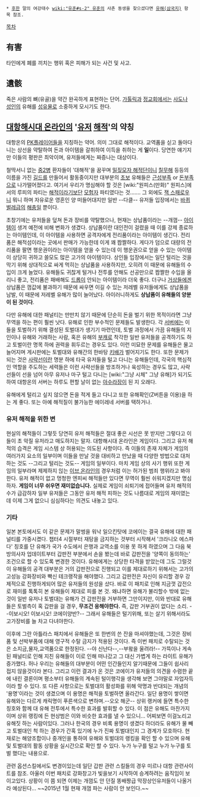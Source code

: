  * [[후한]] 말의 여강태수 [[wiki:"유훈#s-2" 유훈]]의 사촌 동생을 찾으셨다면 [[유해(삼국지)]] 항목 참조.

[[목차]]
== 有害 ==
타인에게 폐를 끼치는 행위 혹은 피해가 되는 사건 및 사고.

== 遺骸 ==
죽은 사람의 뼈(유골)을 약간 완곡하게 표현하는 단어. [[가톨릭]]과 [[정교회]]에서는 [[사도]]나 [[성인]]의 유해를 [[성유물]]로 소중하게 모시기도 한다.

== [[대항해시대 온라인]]의 '[[유저]] [[해적]]'의 약칭 ==
대항온의 [[PK]]플레이어들을 지칭하는 약어. 
의미 그대로 해적이다. 교역품을 싣고 돌아다니는 상선을 약탈하여 돈과 아이템을 갈취하여  이득을 취하는 게 '''일'''이다. 당연한 얘기지만 이들의 평판은 최악이며, 유저들에게는 짜증나는 대상이다.

철딱서니 없는 [[중2병]] 환자들이 '대해적'을 꿈꾸며 [[밀짚모자 해적단]]이니 [[칠무해]] 등등의 이름을 가진 [[길드]]를 만들어서 활동중이지만 대부분의 [[초보]] 유해들은 [[근성]]부족 or [[돈]]부족으로 나가떨어졌다고. 여기서 우리가 명심해야 할 것은 [wiki:"원피스(만화)" 원피스]에서의 루피의 파티는 [[해적]]이라기보단 [[모험자]] 파티였다는 것……. 그 외에도 [[잭 스패로우]]니 뭐니 하며 자유로운 영혼인 양 떠들어대지만 일반 --다클-- 유저들 입장에서는 [[바퀴벌레]]급의 [[해충]]일 뿐이다. 

초창기에는 유저들을 덮쳐 돈과 장비를 약탈했으나, 현재는 상납품이라는 --개껌-- [[아이템]]이 생겨 예전에 비해 변화가 생겼다. 상납품이란 대인전이 걸렸을 때 이를 강제 종료하는 아이템인데, 이 아이템을 사용하면 공격자에게 전리품이라는 아이템이 생긴다. 전리품은 해적섬이라는 곳에서 판매가 가능한데 이게 꽤 짭짤하다. 게다가 덤으로 대량의 전리품을 팔면 행운권이라는 아이템을 얻을 수 있는데 이 행운권으로 얻을 수 있는 아이템이 상당히 귀하고 쓸모도 많은 고가의 아이템이다. 상인들 입장에서는 일단 털리는 것을 막기 위해 상대적으로 싸게 먹히는 상납품을 사용하지만, 오히려 이 때문에 유해들의 수입이 크게 늘었다. 유해들도 귀찮게 털거나 전투를 안해도 선공만으로 짭짤한 수입을 올리니 좋고, 전리품은 패배해도 [[드롭]]이 안되는 아이템이라 더욱 좋다. 더구나 [[거상]]들에겐 상납품은 껌값에 불과하기 때문에 싸우면 이길 수 있는 저레벨 유저들에게도 상납품을 남발, 이 때문에 저레벨 유해가 많이 늘어났다. 아이러니하게도 '''상납품이 유해들의 양분이 된 것이다'''.

다만 유해에 대한 패널티는 만만치 않기 때문에 단순히 돈을 벌기 위한 목적이라면 그냥 무역을 하는 편이 훨씬 낫다.
유해로 인한 부수적인 문제들도 발생한다. 각 [[서버]]에는 이들을 토벌하기 위해 결성된 토벌대가 생기기 마련인데, 토벌 과정에서 가끔 유해들의 지인이나 유해와 거래하는 사람, 혹은 유해의 [[부캐]]로 착각한 일반 유저들을 공격하기도 하고 토벌이란 명목 하에 권력을 휘두르는 경우도 있다. 이런 미묘한 문제를 유해들은 물고 늘어지며 게시판에는 토벌대와 유해간의 한바탕 [[키배]]가 벌어지기도 한다. 또한 문제가 되는 것은 [[사략선]]이란 명분 하에 타국 유저들을 털고 다니는 유해들인데, 각국의 핵심적인 역할을 주도하는 세력들은 이런 사략선들을 방조하거나 육성하는 경우도 많고, 사략선들이 선을 넘어 아무 유저나 마구 털고 다니는 [wiki:"그냥 시체" 그냥 유해]가 되기도 하여 대항온의 서버는 하루도 편할 날이 없는 [[아수라장]]이 된 지 오래다.

유해에게 털리고 싶지 않으면 돈을 적게 들고 다니고 또한 유해확인(Z버튼을 이용)을 하는 게 좋다. 또는 아예 해적질이 불가능한 에이레네 서버를 택하거나.

=== 유저 해적을 위한 변 ===

현실의 해적들이 그렇듯 당연히 유저 해적들은 절대 좋은 시선은 못 받지만 그렇다고 이들이 초 악질 유저라고 매도하지는 말자.  대항해시대 온라인은 게임이다. 그리고 유저 해적의 습격은 게임 시스템 상 허용되는 의도된 사항이다. 즉 이들의 존재 자체가 게임의 여러가지 요소의 일부이며 이들을 만날 것을 대비하고 만났을 때 다양한 방법으로 대처하는 것도 --그리고 털리는 것도-- 게임의 일부이다. 마치 게임 상의 사기 행위 또한 게임의 일부라며 제제하지 읺는 [[이브 온라인]]의 경우처럼 이는 허가된 범죄 행위라고 봐야 한다.  유저 해적이 없고 멍청한 엔피씨 해적들만 있다면 무역이 훨씬 쉬워지겠지만 명심하자. '''게임이 너무 쉬우면 재미없습니다.''' 실제로 게임이 쇠퇴기에 접어들며 유저 해적의 수가 급감하자 일부 유저들은 그동안 유저 해적 피하는 것도 나름대로 게임의 재미였는데 이제 그게 없으니 심심하다는 의견도 내놓고 있다.


=== 기타 ===

일본 본토에서도 이 같은 문제가 말썽을 워낙 일으킨탓에 코에이는 결국 유해에 대한 패널티를 가중시켰다. 챕터4 시절부터 재탕을 금지하는 것부터 시작해서 '크라니오 에스파다' 칭호를 단 유해가 국가 수도에서 은행과 교역소를 이용 못 하게 하였으며 그 다음 북방의사자 업데이트부터 갑판전 부분에서 손을 봤는데 바로 갑판전을 '양쪽이 동의하는' 조건으로 할 수 있도록 변경한 것이다. 유해에게는 상당한 타격을 받았는데 그도 그럴것이 유해들의 공격 대부분은 거의 갑판전으로 진행되고 이를 제대로하기 위해서는 고가의 고성능 강화장비와 빡신 테크랭작을 해야했다. 그리고 갑판전은 자신이 유리할 경우 강제적으로 진행하게되어 많은 유저들의 원성을 샀다. 바로 이 패치로 인해 지금껏 갑전으로 재미를 톡톡히 본 유해들이 제대로 피를 본 것. 왜냐하면 유해가 불리할수 밖에 없는것이 일반 유저나 토벌대는 유해가 건 갑판전을 거부하면 그만이지만, 이와 반대로 유해들은 토벌측이 혹 갑판을 걸 경우, '''무조건 응해야한다.''' 즉, 갑판 거부권이 없다는 소리. --이보시오! 이보시오! 코에이양반?-- 그래서 유해들은 털기위해, 또는 살기 위해서라도 고가장비를 늘 차고 다녀야한다.

이후에 그란 아틀라스 패치에서 유해들은 또 한번의 쓴 잔을 마셔야했는데, 그것은 장비품 및 선박부품에 대해 영구적 수탈 금지가 적용된 것이다. 즉 이번 패치로 수탈되는 것은 소지금,물자,교역품으로 한정된다. --야 신난다--,--부왘을 울려라!-- 가뜩이나 게속된 패널티로 인해 지친 유해들이 이로 인해 떠나갔고 그 대신 가볍게 하는 라이트 유해가 증가했다. 허나 우리는 유해들의 대부분이 어떤 인간들인지 알기때문에 그들이 쉽사리 접지 않을것이라 본다. 그리고 이런 결과가 온 것은 코에이가 유저들의 의견을 수렴한 끝에 내린 결론이며 평소부터 유해들의 계속된 털이행각을 생각해 보면 그야말로 자업자득이라 할 수 있다. 또 다른 사항으로는 토벌대의 활성화를 위해 악명과 반대되는 개념의 '용명'이라는 것이 생겼으며 이 용명은 해적을 토벌하면 올라간다. 일단 용명이 쌓이면 유해와는 다르게 캐릭명이 푸른색으로 변하며.--오오 해군-- 상위 랭커에 들면 특수한 칭호와 함께 대 유해 전투에서 특수한 효과를 발휘할 수 있다. 이 점은 유해도 마찬가지이며 상위 랭킹에 든 현상범은 이와 비슷한 효과를 낼 수 있으니... 어찌보면 이걸노리고 유해짓 하는 사람이있다. 그러나 한국의 경우 비록 용명이 생겼다 하더라도 유해가 물 빼고 토벌대인 척 하는 경우가 간혹 있기에 누가 진짜 토벌대인지 그 경계가 모호하다. 현재로는 해양조합이나 중개인을 통하여 유해와 토벌대의 랭킹을 확인 할 수 있으며 유해 및 토벌대의 활동 상황을 실시간으로 확인 할 수 있다. 누가 누구를 털고 누가 누구를 토벌 했다는 내용으로.

관련 옵션스킬에서도 변경이있는데 일단 갑판 관련 스킬들의 경우 미르나 대항 관련사이트를 참조. 아울러 이번 패치로 강화창고가 빛을보기 시작하여 승계하려는 움직임이 보이고있다. 상황이 이 쯤 되면 이제는 개껌도 안 던질 똥배짱급 막장상인유저들이 나올거라 예상된다...
~~2015년 1월 현재 개껌 파는 사람이 안 보인다.~~
